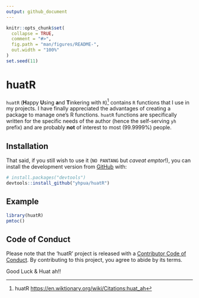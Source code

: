 ```yaml
---
output: github_document
---
```


<!-- README.md is generated from README.Rmd. Please edit that file -->

```r
knitr::opts_chunk$set(
  collapse = TRUE,
  comment = "#>",
  fig.path = "man/figures/README-",
  out.width = "100%"
)
set.seed(11)
```

# huatR

`huatR` (**H**appy **U**sing **a**nd **T**inkering with `R`)[^1] contains `R` functions that I use in my projects. I have finally appreciated the advantages of creating a package to manage one's R functions. `huatR` functions are specifically written for the specific needs of the author (hence the self-serving `yh` prefix) and are probably **not** of interest to most (99.9999%) people. 


[^1]: huatR <https://en.wiktionary.org/wiki/Citations:huat_ah>


## Installation
That said, if you still wish to use it (`NO PANTANG` but *caveat emptor*!), you can install the development version from [GitHub](https://github.com/) with:

``` r
# install.packages("devtools")
devtools::install_github("yhpua/huatR")
```

## Example

```r
library(huatR)
pmtoc()
```

## Code of Conduct

Please note that the 'huatR' project is released with a [Contributor Code of Conduct](.github/CODE_OF_CONDUCT.md). By contributing to this project, you agree to abide by its terms.

Good Luck & Huat ah!!


